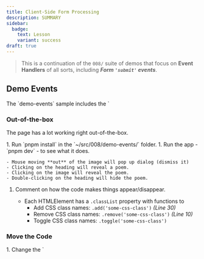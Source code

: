 ```yaml
---
title: Client-Side Form Processing
description: SUMMARY
sidebar:
  badge: 
    text: Lesson
    variant: success
draft: true
---
```



> This is a continuation of the `008/` suite of demos that focus on **Event Handlers** of all sorts, including ***Form `'submit'` events***.

## Demo Events

<Aside type="danger" title="Skip `demo-events`">
    The `demo-events` sample includes the `<dialog>` sample, which is **too close to Lab 3**.
</Aside>

### Out-of-the-box

The page has a lot working right out-of-the-box.

<Steps>
1. Run `pnpm install` in the `~/src/008/demo-events/` folder.
1. Run the app - `pnpm dev` - to see what it does.

    - Mouse moving **out** of the image will pop up dialog (dismiss it)
    - Clicking on the heading will reveal a poem.
    - Clicking on the image will reveal the poem.
    - Double-clicking on the heading will hide the poem.
1. Comment on how the code makes things appear/disappear.

    - Each HTMLElement has a `.classList` property with functions to
        - Add CSS class names: `.add('some-css-class')` *(Line 30)*
        - Remove CSS class names: `.remove('some-css-class')` *(Line 10)*
        - Toggle CSS class names: `.toggle('some-css-class')`
</Steps>

### Move the Code

<Steps>
1. Change the `<script>` tag to use `type="module"`.
1. Create another file - `js/eventListeners.js` - and move some of the working code from `main.js`, effectively reducing the code in the "driver" script.
1. Add a method that will be exported

    ```js title="js/eventListeners.js"
    const showElementOnClick = function(clickElement, revealElement) {
        clickElement.addEventListener('click', function() {
            console.log(`${clickElement.tagName} was clicked...`);
            // The next line will remove the CSS class `hidden` from the element
            revealElement.classList.remove('hidden');
        });
    }

    export { showImageOnClick }
    ```

1. Replace the following from the `main.js`

    ```diff lang="js" title="js/main.js"
      /* Goals:
          - Show the paragraph with the poem to the user when the user clicks on the image.
      
      */
    + import { showElementOnClick } from './eventListeners';
    + let desc = document.querySelector('.feature.description');
    + let featureImage = document.querySelector('img.feature');
    + let headerEl = document.querySelector('header > h1');
    + showElementOnClick(featureImage, desc);
    + showElementOnClick(headerEl, desc);
    - // 1. Create a function to show the poem
    - const handleFeatureClick = function() {
    -     console.log('img.feature was clicked...');
    -     let desc = document.querySelector('.feature.description');
    -     // The next line will remove the CSS class `hidden` from the element
    -     desc.classList.remove('hidden');
    - }
    - 
    - // 2. Cause my function to be called when the user clicks on the image
    - //    (I use the .addEventListener() on my DOM object to hook up my "response" to the "event")
    - let featureImage = document.querySelector('img.feature');
    - featureImage.addEventListener('click', handleFeatureClick);
    - //                            \_____/  \________________/
    - //                             |         |- the name of the function I want to run
    - //                             | the name of the DOM event that I am "listening" for
    - 
    - // Let's use the same event handler (handlFeatureClick) for a listener on another element
    - let headerEl = document.querySelector('header > h1');
    - headerEl.addEventListener('click', handleFeatureClick);
    ```
    
1. Add another method that will be exported

    ```js title="js/eventListeners.js"
    const hideElementOnDoubleClick = function(clickElement, hideElement) {
        clickElement.addEventListener('dblclick', function() {
            // The next line will add the CSS class `hidden` to the element
            hideElement.classList.add('hidden');
        });
    }

    export { showImageOnClick, hideElementOnDoubleClick }
    ```

1. Remove the following from the `main.js` and replace it with the call to our new method.

    ```diff lang="js" title="js/main.js"
    - // 3. Let's use a double-click on the header element to HIDE the description.
    - //    This time, instead of passing a function by name for the event handler,
    - //    we'll pass in an anonymous function.
    - headerEl.addEventListener('dblclick', function () {
    -     var desc = document.querySelector('.feature.description');
    -     desc.classList.add('hidden');
    - })
    - //    An "anonymous function" is a function without a name.
    + hideElementOnDoubleClick(headerEl, desc);
    ```

1. Did you remember to also import `hideElementOnDoubleClick`?
</Steps>

### Challenge

In the browser's dev tools, let's create a variable to reference the heading. Then, let's toggle the presence of the `'hidden'` class.

```js
let h1El = document.querySelector('header > h1');
h1El.classList.toggle('hidden');
// What just happened??
h1El.classList.toggle('hidden');
// Now what happened?
```

### Study

Review the fact that there are several other events that we can listen to. A lot can happen when people use the mouse on the page!

----

## Demo Text Manipulation

Quickly do the standard setup in `~/src/008/demo-text-manipulation` by running **`pnpm i`**. Then launch with `pnpm dev`.

<Steps>
1. Comment on **global variables**:

    Generally, you want to *avoid* global variables, especially if those are being referenced inside of functions. Variables should be **scoped** so that they are accessible within a certain context.
1. This demo focuses on simple **`'click'` event** listeners for buttons and on **text transformations** (string functions).

    At this stage, we'll go ahead and keep those "globals", since our focus is more on what we can do *inside* our event handler functions. We're just using simple buttons that the user can click on.
</Steps>

<Aside type="tip" title="Homework">
Try to complete each of the `// TODO:` items listed in the `main.js`.
</Aside>

----

## ✨ Form Processing

Quickly do the standard setup in `~/src/008/form-processing` by running **`pnpm i`**. Then launch with `pnpm dev`.

The **ReadMe.md** has useful commentary that students should review. This demo has *two* forms on the same page: `id='subscribe'` and `id='assorted'`. They have separate event handlers.

<Aside type="tip" title="Prevent Form Submission">
✨ It's important to remember to call `.preventDefault()` on a form to stop it from submitting!
</Aside>

### Walk-through

<Steps>
1. Try the first `subscribe` form. Note the built-in browser validation when using `required`.
1. Presume "good" input when filling out the form. (Happy Path 😃)
1. Inside the listener, add `console.log()` for

    - `theForm` (variable name can be whatever we want)
    - `theForm.elements`
1. Try the next `assorted` form. Note the absence of any browser validation.
1. Inside the listener, use `console.log()` for

    - `target` (variable name can be whatever we want)
    - `theInputs`
1. Work together to output aspects of getting input:

    - Date, and using `new Date()`
    - Checkbox value(s)
    - Radio button value(s)
1. Students can ignore the following line from the sample, but it does hint at a ***deeper truth*** about how objects and their properties/methods exist in JavaScript. 🤔

    ```js
    console['log']("Isn't that cool?!");
    ```
</Steps>

### Key Takeaways

<Steps>
1. Emphasizes the importance of stopping the default behaviour of **form submission** as the *first* thing to do for our client-side processing.

    ```js
    const handleFormSubmit = function(evt) {
        evt.preventDefault(); // Do this first!
    }
    ```

    The normal course of a *real-world* application would actually send form input to the **back end** (i.e.: the *web server*) for processing. We're doing **client-side** processing for *simplicity* and *demonstration purposes* only.
1. Accessing input controls should be done through the form's `.elements` collection. The best practice is to **use the `evt.target` to identify the form** and then move forward from that context.

    Why? Because it helps your event handler function to be more **self-contained**.
1. When the `name` of a user input control has a hypen (e.g.: `first-name`), we use **indexers** instead of property names on the form's `.elements` collection
1. **Comment:** Key attributes of `<input>`, `<textarea>`, `<select>`, `<output>` are
    - **`name`** - critical for the whole name/value association when sending data to the back end
    - **`id`** - important when associating a `<label>` to a user input control via the label's `for` attribute
1. Illustrates the various types of input controls (`<input type="...">`):

    - Plain text: `text` (default), `email`
    - Numeric: `number`
    - `checkbox` and `radio` (and the importance of sharing the `name` attribute value)
    - Others: `color`, `date`, `time`
1. Input controls support attributes that provide *limited* validation, such as `required`.

    ✨ We're going to pretend the user gives good input at this stage. Soon, we will cover `if/else` and validation of user input.
1. Button types:

    - Using `<input>` with type = `'button'`, `'submit'` (the default), or `reset`
    - Using `<button>`, with the same types as used for an input
</Steps>


----

## Troublshooting

### Open Terminal from Finder in Mac

To open a Terminal window directly from your current Finder location on a Mac, you can use the built-in Services feature or third-party applications.

#### Using Built-in Services

Enable Services: Go to System Preferences > Keyboard > Shortcuts > Services. Enable "New Terminal at Folder" and "New Terminal Tab at Folder".

Open Terminal: Right-click on the folder in Finder. Select Services > New Terminal at Folder.

